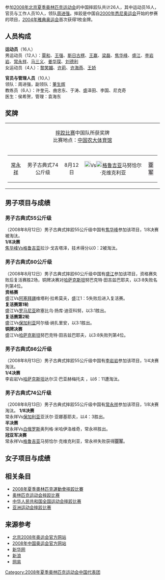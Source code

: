 {{奥运中国代表团参赛项目表
|年份=2008年
|比赛项目=摔跤
|项目符号文件名称=
|金牌数= 1
|银牌数 = 2
|铜牌数 = /
|奖牌总数 = 3
}}

参加[[2008年夏季奥林匹克运动会|2008年北京夏季奥林匹克运动会]]的中国摔跤队共计26人，其中运动员16人，官员与工作人员10人，领队[[周进强|周进强]]。摔跤是中国自[[2000年夏季奥林匹克运动会|2000年悉尼奥运会]]开始的参赛的项目，[[2004年夏季奥林匹克运动会|2004年雅典奥运会]]首次获得1枚金牌。

== 人员构成 ==
'''运动员'''（16人）<br />
男运动员（12人）：[[覃和|覃和]]、[[王强_(摔跤运动员)|王强]]、[[斯日古楞|斯日古楞]]、[[王赢|王赢]]、[[梁磊|梁磊]]、[[焦华峰|焦华峰]]、[[盛江|盛江]]、[[李岩岩|李岩岩]]、[[常永祥|常永祥]]、[[马三义|马三义]]、[[姜华琛|姜华琛]]、[[刘德利|刘德利]]<br />
女运动员（4人）：[[黎笑媚|黎笑媚]]、[[许莉|许莉]]、[[许海燕|许海燕]]、[[王娇|王娇]]

'''官员与管理人员'''（10人）<br />
领队：周进强，副领队：[[董生辉|董生辉]] <br />
教练员（6人）：许奎元、曲忠东、于涛、盛泽田、李国、尼克奇<br />
医生：侯希贺，管理：袁海东

== 奖牌 ==
{| class="wikitable"        
|<center>[[2008年夏季奧林匹克運動會摔跤比賽|摔跤比赛]]中国队所获奖牌<br />比赛地点：[[中国农业大学体育馆|中国农大体育馆]]</center>    
|-        

|
{| border="0" width="100%"
|-----
| align="center" | [[常永祥|常永祥]]
| align="center" bgcolor="#D7EAFF" | 男子古典式74公斤级
| align="center" | 8月12日
| align="center" bgcolor="#D7EAFF" | [[File:Flag_of_the_People's_Republic_of_China.svg|20px]]Vs[[File:Flag_of_Georgia.svg|20px]][[格鲁吉亚|格鲁吉亚]]马努恰尔·克维克利亚     
| align="center" | <span style="background-color: #C6C3C6">亚军</span>
|}

|}

== 男子项目与成绩 ==

=== 男子古典式55公斤级 ===
（2008年8月12日）男子古典式摔跤55公斤级中国有[[焦华峰|焦华峰]]参加该项目，1/8决赛被淘汰。<br />
'''1/8决赛'''<br />
[[焦华峰|焦华峰]]Vs[[格鲁吉亚|格鲁吉亚]]拉沙·戈吉塔泽，技术得分以0：2被淘汰。

=== 男子古典式60公斤级 ===
（2008年8月12日）男子古典式摔跤60公斤级中国有[[盛江|盛江]]参加该项目，资格赛失败后复活赛胜2场，铜牌决赛对[[哈萨克斯坦|哈萨克斯坦]]努巴克特·田吉兹巴耶夫，以3:8失败名列第4位。<br />
'''资格赛'''<br />
盛江Vs[[阿塞拜疆|阿塞拜疆]]维塔利·拉希莫夫，盛江1：5失败后进入复活赛。<br />
'''复活赛第1轮'''<br />
盛江Vs[[罗马尼亚|罗马尼亚]]欧塞比乌·扬库·迪亚科努，以3:1胜出。<br />
'''复活赛第2轮'''<br />
盛江Vs[[保加利亚|保加利亚]]阿尔缅·纳扎里安，以3:1胜出。<br />
'''铜牌决赛'''<br />
盛江Vs[[哈萨克斯坦|哈萨克斯坦]]努巴克特·田吉兹巴耶夫，以3:8失败列第4位。 

=== 男子古典式66公斤级 ===
（2008年8月13日）男子古典式摔跤55公斤级中国有[[李岩岩|李岩岩]]参加该项目，1/4决赛淘汰。<br />
'''1/4决赛'''<br />
李岩岩Vs[[哈萨克斯坦|哈萨克斯坦]]达尔汉·巴亚赫梅托夫 ，以6：11遭淘汰。 

=== 男子古典式74公斤级 ===
（2008年8月13日）男子古典式摔跤55公斤级中国有[[常永祥|常永祥]]参加该项目，1/8决赛淘汰。 
'''1/8决赛'''<br />
常永祥Vs[[保加利亚|保加利亚]]亚沃尔·亚娜基耶夫，以4：3胜出。<br />
'''半决赛'''<br />
常永祥Vs[[白俄罗斯|白俄罗斯]]奥列格·米哈伊洛维奇，常永祥胜出。<br />
'''冠亚军决赛'''<br />
常永祥Vs[[格鲁吉亚|格鲁吉亚]]马努恰尔·克维克利亚，常永祥失败获得<span style="background-color: #C6C3C6">亚军</span>。

== 女子项目与成绩 ==


== 相关条目 ==
* [[2008年夏季奧林匹克運動會摔跤比賽|2008年夏季奧林匹克運動會摔跤比賽]]
* [[奥林匹克运动会摔跤比赛|奥林匹克运动会摔跤比赛]]
* [[中华人民共和国全国运动会摔跤比赛|中华人民共和国全国运动会摔跤比赛]]
* [[亚洲运动会摔跤比赛|亚洲运动会摔跤比赛]]

== 来源参考 ==
<references />
* [http://www.beijing2008.cn 北京2008年奥运会官方网站]{{Wayback|url=http://www.beijing2008.cn/ |date=20070428014805 }}
* [http://2008.olympic.cn/ 2008年中国奥运会官方网站]{{Wayback|url=http://2008.olympic.cn/ |date=20080905005640 }}
* [http://www.xinhuanet.com/olympics/ 新华网]{{Wayback|url=http://www.xinhuanet.com/olympics/ |date=20201022065957 }}
* [http://2008.sina.com.cn 新浪]{{Wayback|url=http://2008.sina.com.cn/ |date=20201022062701 }}
* [http://2008.163.com/ 网易]{{Wayback|url=http://2008.163.com/ |date=20200508051104 }}

{{2008年夏季奥林匹克运动会中国代表团参赛项目}}

[[Category:2008年夏季奥林匹克运动会中国代表团|Category:2008年夏季奥林匹克运动会中国代表团]]